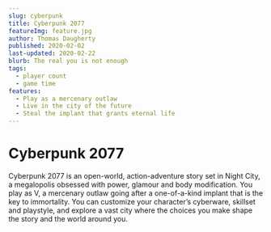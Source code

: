 ```yaml
---
slug: cyberpunk
title: Cyberpunk 2077
featureImg: feature.jpg
author: Thomas Daugherty
published: 2020-02-02
last-updated: 2020-02-22
blurb: The real you is not enough
tags:
  - player count
  - game time
features:
  - Play as a mercenary outlaw
  - Live in the city of the future
  - Steal the implant that grants eternal life
---
```


# Cyberpunk 2077

Cyberpunk 2077 is an open-world, action-adventure story set in Night City, a megalopolis obsessed with power, glamour and body modification. You play as V, a mercenary outlaw going after a one-of-a-kind implant that is the key to immortality. You can customize your character’s cyberware, skillset and playstyle, and explore a vast city where the choices you make shape the story and the world around you.
